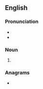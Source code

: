 {{also|Macs}}
==English==

===Pronunciation===
* {{IPA|/mæks/|lang=en}}
* {{homophones|macks|max|lang=en}}

===Noun===
{{head|en|noun plural form}}

# {{plural of|mac|lang=en}}

===Anagrams===
* {{anagrams|en|ACMs|CAMs|CASM|CSMA|M.A.Sc.|MASc|SMAC|cams|masc|masc.|mcas|scam}}